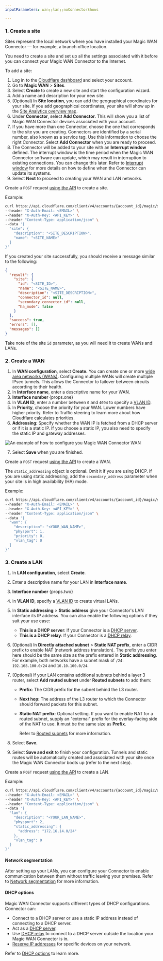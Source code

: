 ```yaml
---
inputParameters: wan;;lan;;noConnectorShows

---
```



### 1. Create a site

Sites represent the local network where you have installed your Magic WAN Connector — for example, a branch office location.

You need to create a site and set up all the settings associated with it before you can connect your Magic WAN Connector to the Internet.

To add a site:

<Tabs> <TabItem label="Dashboard">

1. Log in to the [Cloudflare dashboard](https://dash.cloudflare.com/) and select your account.
2. Go to **Magic WAN** > **Sites**.
3. Select **Create** to create a new site and start the configuration wizard.
4. Add a name and description for your new site.
5. (Optional) In **Site location**, you can add the geographical coordinates for your site. If you add geographical coordinates, your site will show up in the [Site Analytics overview map](/magic-wan/analytics/site-analytics/).
6. Under **Connector**, select **Add Connector**. This will show you a list of Magic WAN Connector devices associated with your account. <Markdown text={props.three} />
7. If you have more than one Connector, choose the one that corresponds to the site you are creating. Connectors are identified by a serial number, also known as a service tag. Use this information to choose the right Connector. Select **Add Connector** when you are ready to proceed.
8. The Connector will be added to your site with an **Interrupt window** defined. The interrupt window is the time period when the Magic WAN Connector software can update, which may result in interruption to existing connections. You can change this later. Refer to [Interrupt window](/magic-wan/configuration/connector/maintenance/interrupt-service-window/) for more details on how to define when the Connector can update its systems.
9. Select **Next** to proceed to creating your WAN and LAN networks.

</TabItem> <TabItem label="API">

<Render file="connector/account-id-api-key" product="magic-wan" />

Create a `POST` request [using the API](/api/operations/magic-sites-create-site) to create a site.

Example:

```bash
curl https://api.cloudflare.com/client/v4/accounts/{account_id}/magic/sites \
--header "X-Auth-Email: <EMAIL>" \
--header "X-Auth-Key: <API_KEY>" \
--header "Content-Type: application/json" \
--data '{
  "site": {
    "description": "<SITE_DESCRIPTION>",
    "name": "<SITE_NAME>"
  }
}'
```

If you created your site successfully, you should receive a message similar to the following:

```json
{
  "result": {
    "site": {
      "id": "<SITE_ID>",
      "name": "<SITE_NAME>",
      "description": "<SITE_DESCRIPTION>",
      "connector_id": null,
      "secondary_connector_id": null,
      "ha_mode": false
    }
  },
  "success": true,
  "errors": [],
  "messages": []
}
```

Take note of the site `id` parameter, as you will need it to create WANs and LANs.

</TabItem> </Tabs>

### 2. Create a WAN

<Tabs> <TabItem label="Dashboard">

1. In **WAN configuration**, select **Create**. You can create one or more [wide area networks (WANs)](https://www.cloudflare.com/learning/network-layer/what-is-a-wan/). Configuring multiple WANs will create multiple <GlossaryTooltip term="IPsec tunnel">IPsec</GlossaryTooltip> tunnels. This allows the Connector to failover between circuits according to their <GlossaryTooltip term="tunnel health-check" link="/magic-wan/reference/tunnel-health-checks/">health</GlossaryTooltip>.
2. In **Interface name**, enter a descriptive name for your WAN.
3. **Interface number** {props.one}
4. In **VLAN ID**, enter a number between `0` and `4094` to specify a [VLAN ID](/magic-wan/configuration/connector/reference/#vlan-id).
5. In **Priority**, choose the priority for your WAN. Lower numbers have higher priority. Refer to <GlossaryTooltip term="traffic steering" link="/magic-wan/reference/traffic-steering/">Traffic steering</GlossaryTooltip> to learn more about how Cloudflare calculates priorities.
6. **Addressing**: Specify whether the WAN IP is fetched from a DHCP server or if it is a static IP. If you choose a static IP, you also need to specify the static IP and gateway addresses.

  <div class="medium-img">

![An example of how to configure you Magic WAN Connector WAN](~/assets/images/magic-wan/connector/wan-config.png)

  </div>

7. Select **Save** when you are finished.

</TabItem> <TabItem label="API">

<Render file="connector/account-id-api-key" product="magic-wan" />

Create a `POST` request [using the API](/api/operations/magic-site-wans-create-wan) to create a WAN.

The `static_addressing` object is optional. Omit it if you are using DHCP. If you are using static addressing, add the `secondary_address` parameter when your site is in high availability (HA) mode.

Example:

```bash
curl https://api.cloudflare.com/client/v4/accounts/{account_id}/magic/sites/{site_id}/wans \
--header "X-Auth-Email: <EMAIL>" \
--header "X-Auth-Key: <API_KEY>" \
--header "Content-Type: application/json" \
--data '{
  "wan": {
    "description": "<YOUR_WAN_NAME>",
    "physport": 1,
    "priority": 0,
    "vlan_tag": 0
  }
}'
```

</TabItem> </Tabs>

### 3. Create a LAN

<Tabs> <TabItem label="Dashboard">

1. In **LAN configuration**, select **Create**.

2. Enter a descriptive name for your LAN in **Interface name**.

3. **Interface number** {props.two}

4. In **VLAN ID**, specify a [VLAN ID](/magic-wan/configuration/connector/reference/#vlan-id) to create virtual LANs.

5. In **Static addressing** > **Static address** give your Connector's LAN interface its IP address. You can also enable the following options if they suit your use case:
   * **This is a DHCP server**: If your Connector is a [DHCP server](/magic-wan/configuration/connector/network-options/dhcp/dhcp-server/).
   * **This is a DHCP relay**: If your Connector is a [DHCP relay](/magic-wan/configuration/connector/network-options/dhcp/dhcp-relay/).

6. (Optional) In **Directly attached subnet** > **Static NAT prefix**, enter a CIDR prefix to enable NAT (network address translation). The prefix you enter here should be the same size as the prefix entered in **Static addressing**. For example, both networks have a subnet mask of `/24`: `192.168.100.0/24` and `10.10.100.0/24`.

7. (Optional) If your LAN contains additional subnets behind a layer 3 router, select **Add routed subnet** under **Routed subnets** to add them:
   * **Prefix**: The CIDR prefix for the subnet behind the L3 router.
   * **Next hop**:  The address of the L3 router to which the Connector should forward packets for this subnet.
   * **Static NAT prefix**: Optional setting. If you want to enable NAT for a routed subnet, supply an "external" prefix for the overlay-facing side of the NAT to use. It must be the same size as **Prefix**.

     Refer to [Routed subnets](/magic-wan/configuration/connector/network-options/routed-subnets/) for more information.

8. Select **Save**.

9. Select **Save and exit** to finish your configuration. Tunnels and <GlossaryTooltip term="static route">static routes</GlossaryTooltip> will be automatically created and associated with your site once the Magic WAN Connector boots up (refer to the next step).

</TabItem> <TabItem label="API">

<Render file="connector/account-id-api-key" product="magic-wan" />

Create a `POST` request [using the API](/api/operations/magic-site-lans-create-lan) to create a LAN.

Example:

```bash
curl https://api.cloudflare.com/client/v4/accounts/{account_id}/magic/sites/{site_id}/lans \
--header "X-Auth-Email: <EMAIL>" \
--header "X-Auth-Key: <API_KEY>" \
--header "Content-Type: application/json" \
--data '{
  "lan": {
    "description": "<YOUR_LAN_NAME>",
    "physport": 2,
    "static_addressing": {
      "address": "172.16.14.0/24"
    },
    "vlan_tag": 0
  }
}'
```

</TabItem> </Tabs>

#### Network segmentation

After setting up your LANs, you can configure your Connector to enable communication between them without traffic leaving your premises. Refer to [Network segmentation](/magic-wan/configuration/connector/network-options/network-segmentation/) for more information.

#### DHCP options

Magic WAN Connector supports different types of DHCP configurations. Connector can:

* Connect to a DHCP server or use a static IP address instead of connecting to a DHCP server.
* Act as a [DHCP server](/magic-wan/configuration/connector/network-options/dhcp/dhcp-server/).
* Use [DHCP relay](/magic-wan/configuration/connector/network-options/dhcp/dhcp-relay/) to connect to a DHCP server outside the location your Magic WAN Connector is in.
* [Reserve IP addresses](/magic-wan/configuration/connector/network-options/dhcp/dhcp-static-address-reservation/) for specific devices on your network.

Refer to [DHCP options](/magic-wan/configuration/connector/network-options/dhcp/) to learn more.
